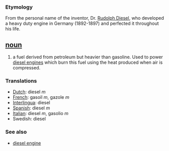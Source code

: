 === Etymology ===
From the personal name of the inventor, Dr. [[Rudolph Diesel]], who developed a heavy duty engine in Germany (1892-1897) and perfected it throughout his life.

== [[noun]] ==
#a fuel derived from petroleum but heavier than gasoline. Used to power [[diesel engine]]s which burn this fuel using the heat produced when air is compressed.

=== Translations ===
*[[Dutch]]: diesel ''m''
*[[French]]: gasoil ''m'', gazole ''m''
*[[Interlingua]]: diesel
*[[Spanish]]: diesel ''m''
*[[Italian]]: diesel ''m'', gasolio ''m''
*Swedish: diesel 

=== See also ===
*[[diesel engine]]